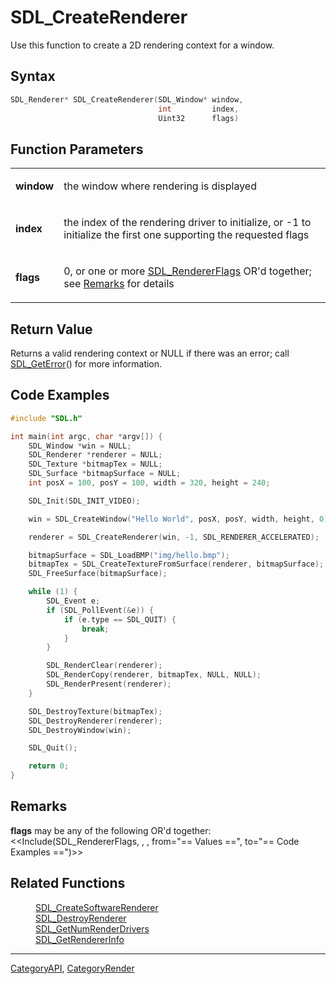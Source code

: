 
= SDL_CreateRenderer =
Use this function to create a 2D rendering context for a window.


== Syntax ==
<syntaxhighlight lang='c++'>
SDL_Renderer* SDL_CreateRenderer(SDL_Window* window,
                                 int         index,
                                 Uint32      flags)
</syntaxhighlight>

== Function Parameters ==
{|
|'''window'''
|the window where rendering is displayed
|-
|'''index'''
|the index of the rendering driver to initialize, or -1 to initialize the first one supporting the requested flags
|-
|'''flags'''
|0, or one or more [[SDL_RendererFlags]] OR'd together; see [[#flags|Remarks]] for details
|}

== Return Value ==
Returns a valid rendering context or NULL if there was an error; call [[SDL_GetError]]() for more information.

== Code Examples ==
<syntaxhighlight lang='c++'>
#include "SDL.h"

int main(int argc, char *argv[]) {
    SDL_Window *win = NULL;
    SDL_Renderer *renderer = NULL;
    SDL_Texture *bitmapTex = NULL;
    SDL_Surface *bitmapSurface = NULL;
    int posX = 100, posY = 100, width = 320, height = 240;

    SDL_Init(SDL_INIT_VIDEO);

    win = SDL_CreateWindow("Hello World", posX, posY, width, height, 0);

    renderer = SDL_CreateRenderer(win, -1, SDL_RENDERER_ACCELERATED);

    bitmapSurface = SDL_LoadBMP("img/hello.bmp");
    bitmapTex = SDL_CreateTextureFromSurface(renderer, bitmapSurface);
    SDL_FreeSurface(bitmapSurface);

    while (1) {
        SDL_Event e;
        if (SDL_PollEvent(&e)) {
            if (e.type == SDL_QUIT) {
                break;
            }
        }

        SDL_RenderClear(renderer);
        SDL_RenderCopy(renderer, bitmapTex, NULL, NULL);
        SDL_RenderPresent(renderer);
    }

    SDL_DestroyTexture(bitmapTex);
    SDL_DestroyRenderer(renderer);
    SDL_DestroyWindow(win);

    SDL_Quit();

    return 0;
}
</syntaxhighlight>

== Remarks ==
<span id="flags"></span> '''flags''' may be any of the following OR'd together:
<<Include(SDL_RendererFlags, , , from="== Values ==", to="== Code Examples ==")>>

== Related Functions ==
:[[SDL_CreateSoftwareRenderer]]
:[[SDL_DestroyRenderer]]
:[[SDL_GetNumRenderDrivers]]
:[[SDL_GetRendererInfo]]

----
[[CategoryAPI]], [[CategoryRender]]
